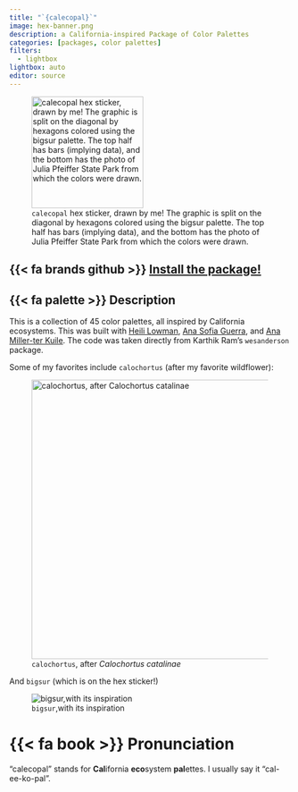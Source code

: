```yaml
---
title: "`{calecopal}`"
image: hex-banner.png
description: a California-inspired Package of Color Palettes
categories: [packages, color palettes]
filters: 
  - lightbox
lightbox: auto
editor: source
---
```


![`calecopal` hex sticker, drawn by me! The graphic is split on the diagonal by hexagons colored using the bigsur palette. The top half has bars (implying data), and the bottom has the photo of Julia Pfeiffer State Park from which the colors were drawn.](hex-sticker.png){fig-alt="Hexagonal sticker with calecopal in black text at the top. The graphic is split on the diagonal by hexagons colored using the bigsur palette. The top half has bars (implying data), and the bottom has the photo of Julia Pfeiffer State Park from which the colors were drawn." width=200 .nolightbox}

## {{< fa brands github >}} [Install the package!](https://github.com/an-bui/calecopal)

## {{< fa palette >}} Description

This is a collection of 45 color palettes, all inspired by California ecosystems. This was built with [Heili Lowman](https://www.heililowman.com/), [Ana Sofia Guerra](https://www.anasofiaguerra.com/), and [Ana Miller-ter Kuile](https://anamtk.weebly.com/). The code was taken directly from Karthik Ram's `wesanderson` package.

Some of my favorites include `calochortus` (after my favorite wildflower):

![`calochortus`, after _Calochortus catalinae_](https://raw.githubusercontent.com/an-bui/calecopal/master/figures/calochortus_pic.png){description="An example of the `calochortus` palette in `calecopal`, which has 5 pink-brown colors, above the flower that inspired the palette, _Calochortus catalinae_, which has a dark brown fuzzy center with green triangles coming out of the middle, all surrounded by big white petals." fig-alt="An example of the `calochortus` palette in `calecopal`, which has 5 pink-brown colors, above the flower that inspired the palette, _Calochortus catalinae_, which has a dark brown fuzzy center with green triangles coming out of the middle, all surrounded by big white petals." width=500}

And `bigsur` (which is on the hex sticker!)

![`bigsur`,with its inspiration](https://raw.githubusercontent.com/an-bui/calecopal/master/figures/bigsur_pal.png){description="An example of the `bigsur` palette in `calecopal` on the right, with the photo looking out from Julia Pfeiffer State Park during sunset that inspired the palette." fig-alt="An example of the `bigsur` palette in `calecopal` on the right, with the photo looking out from Julia Pfeiffer State Park during sunset that inspired the palette."}

# {{< fa book >}} Pronunciation

"calecopal" stands for **Cal**ifornia **eco**system **pal**ettes. I usually say it "cal-ee-ko-pal".
